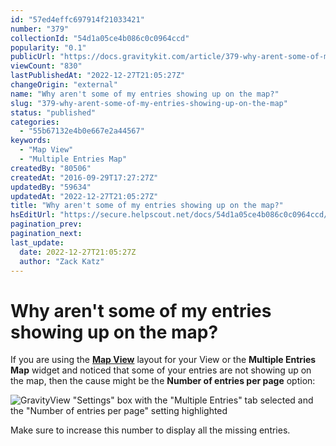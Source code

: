 ```yaml
---
id: "57ed4effc697914f21033421"
number: "379"
collectionId: "54d1a05ce4b086c0c0964ccd"
popularity: "0.1"
publicUrl: "https://docs.gravitykit.com/article/379-why-arent-some-of-my-entries-showing-up-on-the-map"
viewCount: "830"
lastPublishedAt: "2022-12-27T21:05:27Z"
changeOrigin: "external"
name: "Why aren't some of my entries showing up on the map?"
slug: "379-why-arent-some-of-my-entries-showing-up-on-the-map"
status: "published"
categories: 
  - "55b67132e4b0e667e2a44567"
keywords: 
  - "Map View"
  - "Multiple Entries Map"
createdBy: "80506"
createdAt: "2016-09-29T17:27:27Z"
updatedBy: "59634"
updatedAt: "2022-12-27T21:05:27Z"
title: "Why aren't some of my entries showing up on the map?"
hsEditUrl: "https://secure.helpscout.net/docs/54d1a05ce4b086c0c0964ccd/article/57ed4effc697914f21033421"
pagination_prev: 
pagination_next: 
last_update:
  date: 2022-12-27T21:05:27Z
  author: "Zack Katz"
---
```


# Why aren't some of my entries showing up on the map?

If you are using the [**Map View**](https://www.gravitykit.com/extensions/map/) layout for your View or the **Multiple Entries Map** widget and noticed that some of your entries are not showing up on the map, then the cause might be the **Number of entries per page** option:

![GravityView "Settings" box with the "Multiple Entries" tab selected and the "Number of entries per page" setting highlighted](https://i.gravitykit.com/8dbHHF+)

Make sure to increase this number to display all the missing entries.